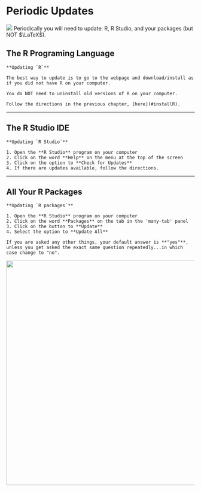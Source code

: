 # Periodic Updates


![](images/update.png)
Periodically you will need to update: R, R Studio, and your packages (but NOT $\LaTeX$).




## The R Programing Language




```{block type='rmdlightbulb', echo=TRUE}
**Updating `R`**

The best way to update is to go to the webpage and download/install as if you did not have R on your computer.  

You do NOT need to uninstall old versions of R on your computer.

Follow the directions in the previous chapter, [here](#installR).
```

---------------------------------

## The R Studio IDE

 
```{block type='rmdlightbulb', echo=TRUE}
 
**Updating `R Studio`**

1. Open the **R Studio** program on your computer
2. Click on the word **Help** on the menu at the top of the screen
3. Click on the option to **Check for Updates**
4. If there are updates available, follow the directions.
```


---------------------------------

## All Your R Packages

 
```{block type='rmdlightbulb', echo=TRUE}
 
**Updating `R packages`**

1. Open the **R Studio** program on your computer
2. Click on the word **Packages** on the tab in the 'many-tab' panel
3. Click on the button to **Update**
4. Select the option to **Update All**

If you are asked any other things, your default answer is **"yes"**, unless you get asked the exact same question repeatedly...in which case change to "no".
```

![](images/updateRpackages.PNG){width=600px}






